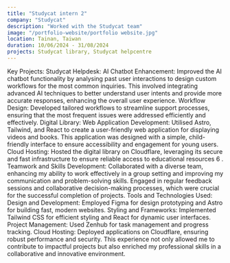```yaml
---
title: "Studycat intern 2"
company: "Studycat"
description: "Worked with the Studycat team"
image: "/portfolio-website/portfolio website.jpg"
location: Tainan, Taiwan
duration: 10/06/2024 - 31/08/2024
projects: Studycat library, Studycat helpcentre
---
```


Key Projects:
Studycat Helpdesk:
AI Chatbot Enhancement: Improved the AI chatbot functionality by analysing past user interactions to design custom workflows for the most common inquiries. This involved integrating advanced AI techniques to better understand user intents and provide more accurate responses, enhancing the overall user experience.
Workflow Design: Developed tailored workflows to streamline support processes, ensuring that the most frequent issues were addressed efficiently and effectively.
Digital Library:
Web Application Development: Utilised Astro, Tailwind, and React to create a user-friendly web application for displaying videos and books. This application was designed with a simple, child-friendly interface to ensure accessibility and engagement for young users.
Cloud Hosting: Hosted the digital library on Cloudflare, leveraging its secure and fast infrastructure to ensure reliable access to educational resources
6
.
Teamwork and Skills Development:
Collaborated with a diverse team, enhancing my ability to work effectively in a group setting and improving my communication and problem-solving skills.
Engaged in regular feedback sessions and collaborative decision-making processes, which were crucial for the successful completion of projects.
Tools and Technologies Used:
Design and Development: Employed Figma for design prototyping and Astro for building fast, modern websites.
Styling and Frameworks: Implemented Tailwind CSS for efficient styling and React for dynamic user interfaces.
Project Management: Used Zenhub for task management and progress tracking.
Cloud Hosting: Deployed applications on Cloudflare, ensuring robust performance and security.
This experience not only allowed me to contribute to impactful projects but also enriched my professional skills in a collaborative and innovative environment.